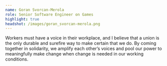 ```yaml
---
name: Goran Svorcan-Merola
role: Senior Software Engineer on Games
highlight: true
headshot: /images/goran_svorcan-merola.png
---
```

Workers must have a voice in their workplace, and I believe that a union is the only durable and surefire way to make certain that we do. By coming together in solidarity, we amplify each other’s voices and pool our power to meaningfully make change when change is needed in our working conditions.
